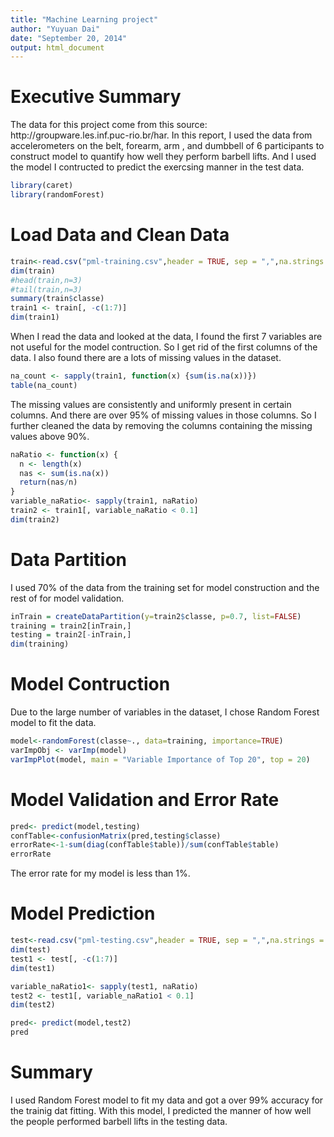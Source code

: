 ```yaml
---
title: "Machine Learning project"
author: "Yuyuan Dai"
date: "September 20, 2014"
output: html_document
---
```


# Executive Summary
The data for this project come from this source: http://groupware.les.inf.puc-rio.br/har. In this report, I used the data from accelerometers on the belt, forearm, arm , and dumbbell of 6 participants to construct model to quantify how well they perform barbell lifts. And I used the model I contructed to predict the exercsing manner in the test data.  

```r
library(caret)
library(randomForest)
```

# Load Data and Clean Data

```r
train<-read.csv("pml-training.csv",header = TRUE, sep = ",",na.strings = c("NA", ""))
dim(train)
#head(train,n=3)
#tail(train,n=3)
summary(train$classe)
train1 <- train[, -c(1:7)]
dim(train1)
```
When I read the data and looked at the data, I found the first 7 variables are not useful for the model contruction. So I get rid of the first columns of the data. I also found there are a lots of missing values in the dataset. 

```r
na_count <- sapply(train1, function(x) {sum(is.na(x))})
table(na_count)
```
The missing values are consistently and uniformly present in certain columns. And there are over 95% of missing values in those columns. So I further cleaned the data by removing the columns containing the missing values above 90%.

```r
naRatio <- function(x) {
  n <- length(x)
  nas <- sum(is.na(x))
  return(nas/n)
}
variable_naRatio<- sapply(train1, naRatio)
train2 <- train1[, variable_naRatio < 0.1]
dim(train2)
```

# Data Partition

I used 70% of the data from the training set for model construction and the rest of for model validation.
```r
inTrain = createDataPartition(y=train2$classe, p=0.7, list=FALSE)
training = train2[inTrain,]
testing = train2[-inTrain,]
dim(training)
```

# Model Contruction

Due to the large number of variables in the dataset, I chose Random Forest model to fit the data.
```r
model<-randomForest(classe~., data=training, importance=TRUE)
varImpObj <- varImp(model)
varImpPlot(model, main = "Variable Importance of Top 20", top = 20)
```

# Model Validation and Error Rate

```r
pred<- predict(model,testing)
confTable<-confusionMatrix(pred,testing$classe)
errorRate<-1-sum(diag(confTable$table))/sum(confTable$table)
errorRate
```
The error rate for my model is less than 1%.

# Model Prediction

```r
test<-read.csv("pml-testing.csv",header = TRUE, sep = ",",na.strings = c("NA", ""))
dim(test)
test1 <- test[, -c(1:7)]
dim(test1)

variable_naRatio1<- sapply(test1, naRatio)
test2 <- test1[, variable_naRatio1 < 0.1]
dim(test2)

pred<- predict(model,test2)
pred
```

# Summary
I used Random Forest model to fit my data and got a over 99% accuracy for the trainig dat fitting. With this model, I predicted the manner of how well the people performed barbell lifts in the testing data.
